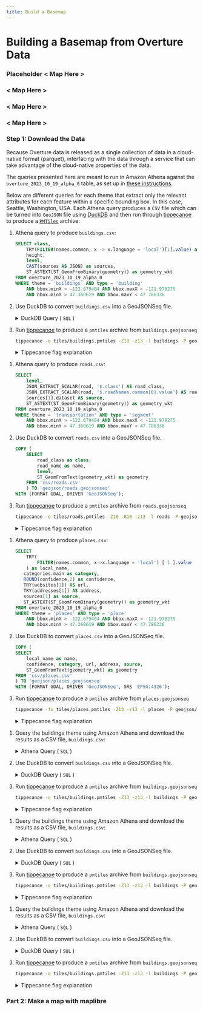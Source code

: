 ```yaml
---
title: Build a Basemap
---
```



# Building a Basemap from Overture Data

### Placeholder < Map Here >

### < Map Here >

### < Map Here >

### < Map Here >

### Step 1: Download the Data

Because Overture data is released as a single collection of data in a cloud-native format (parquet), interfacing with the data through a service that can take advantage of the cloud-native properties of the data.

The queries presented here are meant to run in Amazon Athena against the `overture_2023_10_19_alpha_0` table, as set up in [these instructions](https://github.com/OvertureMaps/data#accessing-overture-maps-data-1).

Below are different queries for each theme that extract only the relevant attributes for each feature within a specific bounding box. In this case, Seattle, Washington, USA. Each Athena query produces a `CSV` file which can be turned into `GeoJSON` file using [DuckDB](https://duckdb.org/) and then run through [tippecanoe](https://github.com/felt/tippecanoe) to produce a [`PMTiles`](https://github.com/protomaps/PMTiles) archive:

<Tabs queryString="athena-query" >
<TabItem value="buildings" label="Buildings" default>

1. Athena query to produce `buildings.csv`:

    ```sql
    SELECT class,
        TRY(FILTER(names.common, x -> x.language = 'local')[1].value) as local_name,
        height,
        level,
        CAST(sources AS JSON) as sources,
        ST_ASTEXT(ST_GeomFromBinary(geometry)) as geometry_wkt
    FROM overture_2023_10_19_alpha_0
    WHERE theme = 'buildings' AND type = 'building'
        AND bbox.minX > -122.679404 AND bbox.maxX < -121.978275
        AND bbox.minY > 47.360619 AND bbox.maxY < 47.786336
    ```

2. Use DuckDB to convert `buildings.csv` into a GeoJSONSeq file.

    <details><summary>DuckDB Query ( <code>SQL</code> )</summary>

    ```sql
    COPY (
        SELECT
            "class",
            "local_name",
            "height",
            "level",
            "sources",
            ST_GeomFromText(geometry_wkt) as geometry
        FROM read_csv('csv/buildings.csv', header=True,
            COLUMNS={
                'class':'VARCHAR',
                'local_name':'VARCHAR',
                'height':'DOUBLE',
                'level':'VARCHAR',
                'sources':'VARCHAR',
                'geometry_wkt':'VARCHAR'
            }
        )
        ) TO 'geojson/buildings.geojsonseq'
    WITH (FORMAT GDAL, DRIVER 'GeoJSONSeq');
    ```

    </details>

3. Run [tippecanoe](https://github.com/felt/tippecanoe) to produce a `pmtiles` archive from `buildings.geojsonseq`

    ```bash
    tippecanoe -o tiles/buildings.pmtiles -Z13 -z13 -l buildings -P geojson/buildings.geojsonseq
    ```

    <details><summary>Tippecanoe flag explanation</summary>

    - `-o tiles/buildings.pmtiles` is our output file.
    - `-Z13` and `-z13` will produce a tileset starting at zoom 13 and going up to zoom 13 (so only 1 zoom level).
    - `-l buildings` names the layer "buildings"
    - `-P` allows tippecanoe to read the file in parallel. Since we created a GeoJSON sequence file instead of a single GeoJSON Feature Collection, tippecanoe can process the input data more efficiently.

    </details>

</TabItem>

<!-- Roads -->

<TabItem value="roads" label="Roads" default>

1. Athena query to produce `roads.csv`:

    ```sql
    SELECT
        level,
        JSON_EXTRACT_SCALAR(road, '$.class') AS road_class,
        JSON_EXTRACT_SCALAR(road, '$.roadNames.common[0].value') AS road_name,
        sources[1].dataset AS source,
        ST_ASTEXT(ST_GeomFromBinary(geometry)) as geometry_wkt
    FROM overture_2023_10_19_alpha_0
    WHERE theme = 'transportation' AND type = 'segment'
        AND bbox.minX > -122.679404 AND bbox.maxX < -121.978275
        AND bbox.minY > 47.360619 AND bbox.maxY < 47.786336
    ```

2. Use DuckDB to convert `roads.csv` into a GeoJSONSeq file.

    ```sql
    COPY (
        SELECT
            road_class as class,
            road_name as name,
            level,
            ST_GeomFromText(geometry_wkt) as geometry
        FROM 'csv/roads.csv'
        ) TO 'geojson/roads.geojsonseq'
    WITH (FORMAT GDAL, DRIVER 'GeoJSONSeq');
    ```

3. Run [tippecanoe](https://github.com/felt/tippecanoe) to produce a `pmtiles` archive from `roads.geojsonseq`

    ```bash
    tippecanoe -o tiles/roads.pmtiles -Z10 -B10 -z13 -l roads -P geojson/roads.geojsonseq
    ```

    <details><summary>Tippecanoe flag explanation</summary>

    - `-o tiles/roads.pmtiles` is our output file.
    - `-Z10` and `-z13` will produce a tileset starting at zoom 10 and going up to zoom 13.
    - `-B10` will ensure that all featuers are present from zoom level 10.
    - `-l roads` names the layer "roads"
    - `-P` allows tippecanoe to read the file in parallel. Since we created a GeoJSON sequence file instead of a single GeoJSON Feature Collection, tippecanoe can process the input data more efficiently.

    </details>

</TabItem>

<!-- Places -->

<TabItem value="places" label="Places" default>

1. Athena query to produce `places.csv`:

    ```sql
    SELECT
        TRY(
            FILTER(names.common, x->x.language = 'local') [ 1 ].value
        ) as local_name,
       categories.main as category,
       ROUND(confidence,2) as confidence,
       TRY(websites[1]) AS url,
       TRY(addresses[1]) AS address,
       sources[1] as source,
       ST_ASTEXT(ST_GeomFromBinary(geometry)) as geometry_wkt
    FROM overture_2023_10_19_alpha_0
    WHERE theme = 'places' AND type = 'place'
        AND bbox.minX > -122.679404 AND bbox.maxX < -121.978275
        AND bbox.minY > 47.360619 AND bbox.maxY < 47.786336
    ```

2. Use DuckDB to convert `places.csv` into a GeoJSONSeq file.

    ```sql
    COPY (
    SELECT
        local_name as name,
        confidence, category, url, address, source,
        ST_GeomFromText(geometry_wkt) as geometry
    FROM 'csv/places.csv'
    ) TO 'geojson/places.geojsonseq'
    WITH (FORMAT GDAL, DRIVER 'GeoJSONSeq', SRS 'EPSG:4326');
    ```

3. Run [tippecanoe](https://github.com/felt/tippecanoe) to produce a `pmtiles` archive from `places.geojsonseq`

    ```bash
    tippecanoe -fo tiles/places.pmtiles -Z13 -z13 -l places -P geojson/places.geojsonseq
    ```

    <details><summary>Tippecanoe flag explanation</summary>

    - `-fo tiles/places.pmtiles` is our output file, which we can overwrite (f) if it exists.
    - `-Z13` and `-z13` will produce a tileset starting at zoom 13 and going up to zoom 13 (so only 1 zoom level).
    - `-l places` names the layer "buildings"
    - `-P` allows tippecanoe to read the file in parallel. Since we created a GeoJSON sequence file instead of a single GeoJSON Feature Collection, tippecanoe can process the input data more efficiently.

    </details>

</TabItem>
<TabItem value="water" label="Water" default>

1. Query the buildings theme using Amazon Athena and download the results as a CSV file, `buildings.csv`:

    <details><summary>Athena Query ( <code>SQL</code> )</summary>

    ```sql
    SELECT class,
        TRY(FILTER(names.common, x -> x.language = 'local')[1].value) as local_name,
        height,
        level,
        CAST(sources AS JSON) as sources,
        ST_ASTEXT(ST_GeomFromBinary(geometry)) as geometry_wkt
    FROM overture_2023_10_19_alpha_0
    WHERE theme = 'buildings'
        AND type = 'building'
        AND bbox.minX > -122.679404
        AND bbox.maxX < -121.978275
        AND bbox.minY > 47.360619
        AND bbox.maxY < 47.786336
    ```

    </details>

2. Use DuckDB to convert `buildings.csv` into a GeoJSONSeq file.

    <details><summary>DuckDB Query ( <code>SQL</code> )</summary>

    ```sql
    COPY (
        SELECT
            "class",
            "local_name",
            "height",
            "level",
            "sources",
            ST_GeomFromText(geometry_wkt) as geometry
        FROM read_csv('csv/buildings.csv', header=True,
            COLUMNS={
                'class':'VARCHAR',
                'local_name':'VARCHAR',
                'height':'DOUBLE',
                'level':'VARCHAR',
                'sources':'VARCHAR',
                'geometry_wkt':'VARCHAR'
            }
        )
        ) TO 'geojson/buildings.geojsonseq'
    WITH (FORMAT GDAL, DRIVER 'GeoJSONSeq');
    ```

    </details>

3. Run [tippecanoe](https://github.com/felt/tippecanoe) to produce a `pmtiles` archive from `buildings.geojsonseq`

    ```bash
    tippecanoe -o tiles/buildings.pmtiles -Z13 -z13 -l buildings -P geojson/buildings.geojsonseq
    ```

    <details><summary>Tippecanoe flag explanation</summary>

    - `-o tiles/buildings.pmtiles` is our output file.
    - `-Z13` and `-z13` will produce a tileset starting at zoom 13 and going up to zoom 13 (so only 1 zoom level).
    - `-l buildings` names the layer "buildings"
    - `-P` allows tippecanoe to read the file in parallel. Since we created a GeoJSON sequence file instead of a single GeoJSON Feature Collection, tippecanoe can process the input data more efficiently.

    </details>

</TabItem>

<TabItem value="land" label="Land" default>

1. Query the buildings theme using Amazon Athena and download the results as a CSV file, `buildings.csv`:

    <details><summary>Athena Query ( <code>SQL</code> )</summary>

    ```sql
    SELECT class,
        TRY(FILTER(names.common, x -> x.language = 'local')[1].value) as local_name,
        height,
        level,
        CAST(sources AS JSON) as sources,
        ST_ASTEXT(ST_GeomFromBinary(geometry)) as geometry_wkt
    FROM overture_2023_10_19_alpha_0
    WHERE theme = 'buildings'
        AND type = 'building'
        AND bbox.minX > -122.679404
        AND bbox.maxX < -121.978275
        AND bbox.minY > 47.360619
        AND bbox.maxY < 47.786336
    ```

    </details>

2. Use DuckDB to convert `buildings.csv` into a GeoJSONSeq file.

    <details><summary>DuckDB Query ( <code>SQL</code> )</summary>

    ```sql
    COPY (
        SELECT
            "class",
            "local_name",
            "height",
            "level",
            "sources",
            ST_GeomFromText(geometry_wkt) as geometry
        FROM read_csv('csv/buildings.csv', header=True,
            COLUMNS={
                'class':'VARCHAR',
                'local_name':'VARCHAR',
                'height':'DOUBLE',
                'level':'VARCHAR',
                'sources':'VARCHAR',
                'geometry_wkt':'VARCHAR'
            }
        )
        ) TO 'geojson/buildings.geojsonseq'
    WITH (FORMAT GDAL, DRIVER 'GeoJSONSeq');
    ```

    </details>

3. Run [tippecanoe](https://github.com/felt/tippecanoe) to produce a `pmtiles` archive from `buildings.geojsonseq`

    ```bash
    tippecanoe -o tiles/buildings.pmtiles -Z13 -z13 -l buildings -P geojson/buildings.geojsonseq
    ```

    <details><summary>Tippecanoe flag explanation</summary>

    - `-o tiles/buildings.pmtiles` is our output file.
    - `-Z13` and `-z13` will produce a tileset starting at zoom 13 and going up to zoom 13 (so only 1 zoom level).
    - `-l buildings` names the layer "buildings"
    - `-P` allows tippecanoe to read the file in parallel. Since we created a GeoJSON sequence file instead of a single GeoJSON Feature Collection, tippecanoe can process the input data more efficiently.

    </details>

</TabItem>

<TabItem value="landuse" label="Land Use" default>

1. Query the buildings theme using Amazon Athena and download the results as a CSV file, `buildings.csv`:

    <details><summary>Athena Query ( <code>SQL</code> )</summary>

    ```sql
    SELECT class,
        TRY(FILTER(names.common, x -> x.language = 'local')[1].value) as local_name,
        height,
        level,
        CAST(sources AS JSON) as sources,
        ST_ASTEXT(ST_GeomFromBinary(geometry)) as geometry_wkt
    FROM overture_2023_10_19_alpha_0
    WHERE theme = 'buildings'
        AND type = 'building'
        AND bbox.minX > -122.679404
        AND bbox.maxX < -121.978275
        AND bbox.minY > 47.360619
        AND bbox.maxY < 47.786336
    ```

    </details>

2. Use DuckDB to convert `buildings.csv` into a GeoJSONSeq file.

    <details><summary>DuckDB Query ( <code>SQL</code> )</summary>

    ```sql
    COPY (
        SELECT
            "class",
            "local_name",
            "height",
            "level",
            "sources",
            ST_GeomFromText(geometry_wkt) as geometry
        FROM read_csv('csv/buildings.csv', header=True,
            COLUMNS={
                'class':'VARCHAR',
                'local_name':'VARCHAR',
                'height':'DOUBLE',
                'level':'VARCHAR',
                'sources':'VARCHAR',
                'geometry_wkt':'VARCHAR'
            }
        )
        ) TO 'geojson/buildings.geojsonseq'
    WITH (FORMAT GDAL, DRIVER 'GeoJSONSeq');
    ```

    </details>

3. Run [tippecanoe](https://github.com/felt/tippecanoe) to produce a `pmtiles` archive from `buildings.geojsonseq`

    ```bash
    tippecanoe -o tiles/buildings.pmtiles -Z13 -z13 -l buildings -P geojson/buildings.geojsonseq
    ```

    <details><summary>Tippecanoe flag explanation</summary>

    - `-o tiles/buildings.pmtiles` is our output file.
    - `-Z13` and `-z13` will produce a tileset starting at zoom 13 and going up to zoom 13 (so only 1 zoom level).
    - `-l buildings` names the layer "buildings"
    - `-P` allows tippecanoe to read the file in parallel. Since we created a GeoJSON sequence file instead of a single GeoJSON Feature Collection, tippecanoe can process the input data more efficiently.

    </details>

</TabItem>

</Tabs>

### Part 2: Make a map with maplibre
